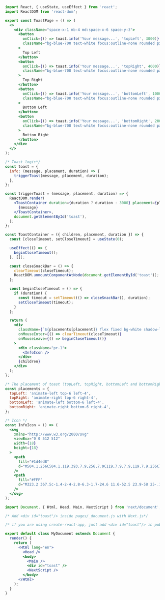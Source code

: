 ```jsx
import React, { useState, useEffect } from 'react';
import ReactDOM from 'react-dom';

export const ToastPage = () => (
  <>
    <div className="space-x-1 mb-4 md:space-x-6 space-y-3">
      <button
        onClick={() => toast.info('Your message...', 'topLeft', 3000)}
        className="bg-blue-700 text-white focus:outline-none rounded px-6 py-2 font-medium"
      >
        Top Left
      </button>
      <button
        onClick={() => toast.info('Your message...', 'topRight', 4000)}
        className="bg-blue-700 text-white focus:outline-none rounded px-6 py-2 font-medium"
      >
        Top Right
      </button>
      <button
        onClick={() => toast.info('Your message...', 'bottomLeft', 1000)}
        className="bg-blue-700 text-white focus:outline-none rounded px-6 py-2 font-medium"
      >
        Bottom Left
      </button>
      <button
        onClick={() => toast.info('Your message...', 'bottomRight', 2000)}
        className="bg-blue-700 text-white focus:outline-none rounded px-6 py-2 font-medium"
      >
        Bottom Right
      </button>
    </div>
  </>
);

/* Toast logic*/
const toast = {
  info: (message, placement, duration) => {
    triggerToast(message, placement, duration);
  },
};

const triggerToast = (message, placement, duration) => {
  ReactDOM.render(
    <ToastContainer duration={duration ? duration : 3000} placement={placement}>
      {message}
    </ToastContainer>,
    document.getElementById('toast'),
  );
};

const ToastContainer = ({ children, placement, duration }) => {
  const [closeTimeout, setCloseTimeout] = useState(0);

  useEffect(() => {
    beginCloseTimeout();
  }, []);

  const closeSnackBar = () => {
    clearTimeout(closeTimeout);
    ReactDOM.unmountComponentAtNode(document.getElementById('toast'));
  };

  const beginCloseTimeout = () => {
    if (duration) {
      const timeout = setTimeout(() => closeSnackBar(), duration);
      setCloseTimeout(timeout);
    }
  };

  return (
    <div
      className={`${placements[placement]} flex fixed bg-white shadow-lg rounded text-sm py-3 z-10 px-4 border-l-4 border-blue-700`}
      onMouseEnter={() => clearTimeout(closeTimeout)}
      onMouseLeave={() => beginCloseTimeout()}
    >
      <div className="pr-1">
        <InfoIcon />
      </div>
      {children}
    </div>
  );
};

/* The placement of toast (topLeft, topRight, bottomLeft and bottomRight)*/
const placements = {
  topLeft: 'animate-left top-6 left-4',
  topRight: 'animate-right top-6 right-4',
  bottomLeft: 'animate-left bottom-6 left-4',
  bottomRight: 'animate-right bottom-6 right-4',
};

/* Icon */
const InfoIcon = () => (
  <svg
    xmlns="http://www.w3.org/2000/svg"
    viewBox="0 0 512 512"
    width={18}
    height={18}
  >
    <path
      fill="#1d4ed8"
      d="M504.1,256C504.1,119,393,7.9,256,7.9C119,7.9,7.9,119,7.9,256C7.9,393,119,504.1,256,504.1C393,504.1,504.1,393,504.1,256z"
    />
    <path
      fill="#FFF"
      d="M323.2 367.5c-1.4-2-4-2.8-6.3-1.7-24.6 11.6-52.5 23.9-58 25-.1-.1-.4-.3-.6-.7-.7-1-1.1-2.3-1.1-4 0-13.9 10.5-56.2 31.2-125.7 17.5-58.4 19.5-70.5 19.5-74.5 0-6.2-2.4-11.4-6.9-15.1-4.3-3.5-10.2-5.3-17.7-5.3-12.5 0-26.9 4.7-44.1 14.5-16.7 9.4-35.4 25.4-55.4 47.5-1.6 1.7-1.7 4.3-.4 6.2 1.3 1.9 3.8 2.6 6 1.8 7-2.9 42.4-17.4 47.6-20.6 4.2-2.6 7.9-4 10.9-4 .1 0 .2 0 .3 0 0 .2.1.5.1.9 0 3-.6 6.7-1.9 10.7-30.1 97.6-44.8 157.5-44.8 183 0 9 2.5 16.2 7.4 21.5 5 5.4 11.8 8.1 20.1 8.1 8.9 0 19.7-3.7 33.1-11.4 12.9-7.4 32.7-23.7 60.4-49.7C324.3 372.2 324.6 369.5 323.2 367.5zM322.2 84.6c-4.9-5-11.2-7.6-18.7-7.6-9.3 0-17.5 3.7-24.2 11-6.6 7.2-9.9 15.9-9.9 26.1 0 8 2.5 14.7 7.3 19.8 4.9 5.2 11.1 7.8 18.5 7.8 9 0 17-3.9 24-11.6 6.9-7.6 10.4-16.4 10.4-26.4C329.6 96 327.1 89.6 322.2 84.6z"
    />
  </svg>
);

import Document, { Html, Head, Main, NextScript } from 'next/document';

/* Add <div id="toast"/> inside pages/_document.js with Next.js*/

/* if you are using create-react-app, just add <div id="toast"/> in public/index.html*/

export default class MyDocument extends Document {
  render() {
    return (
      <Html lang="en">
        <Head />
        <body>
          <Main />
          <div id="toast" />
          <NextScript />
        </body>
      </Html>
    );
  }
}
```
